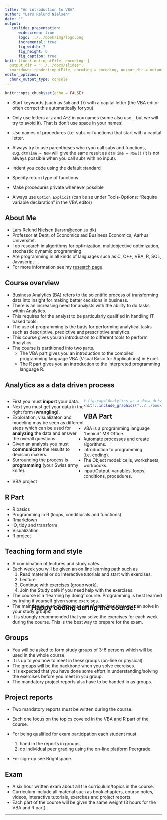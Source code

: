 ```yaml
---
title: "An introduction to VBA"
author: "Lars Relund Nielsen"
date: ""
output: 
   ioslides_presentation: 
      widescreen: true
      logo: ../../book/img/logo.png
      incremental: true
      fig_width: 7
      fig_height: 6
      fig_caption: true
knit: (function(inputFile, encoding) {
  output_dir = "../../docs/slides";
  rmarkdown::render(inputFile, encoding = encoding, output_dir = output_dir)})
editor_options: 
  chunk_output_type: console
---
```


<!-- Two column css styles + etc -->
<style>
.column-left{
  float: left;
  width: 50%;
  text-align: left;
}
.column-right{
  float: right;
  width: 50%;
  text-align: left;
}
.centerVH {
  text-align: center;
  position: fixed;
  top: 50%;
  left: 50%;
  transform: translate(-50%, -50%);
}
</style>

```r
knitr::opts_chunk$set(echo = FALSE)
```





- Start keywords (such as `Sub` and `If`) with a capital letter (the VBA editor often correct this automatically for you).
- Only use letters a-z and A-Z in you names (some also use `_` but we will try to avoid it). That is don't use space in your names!
- Use names of procedures (i.e. subs or functions) that start with a capital letter.

- Always try to use parentheses when you call subs and functions, e.g. `dtmTime = Now` will give the same result as `dtmTime = Now()` (it is not always possible when you call subs with no input).
- Indent you code using the default standard
- Specify return type of functions 
- Make procedures private whenever possible
- Always use `Option Explicit` (can be se under Tools-Options: "Require variable declaration" in the VBA editor)

## About Me 

- Lars Relund Nielsen (larsrn@econ.au.dk)
- Professor at Dept. of Economics and Business Economics, Aarhus Universitet. 
- I do research in algorithms for optimization, multiobjective optimization, stochastic dynamic programming
- Are programming in all kinds of languages such as C, C++, VBA, R, SQL, Javascript …
- For more information see my [research page]( http://www.research.relund.dk/).


## Course overview {.smaller}

- Business Analytics (BA) refers to the scientific process of transforming data into insight for making better decisions in business. 
- There is an increasing need for analysts with the ability to do tasks within Analytics. 
- This requires for the analyst to be particularly qualified in handling IT based tools. 
- The use of programming is the basis for performing analytical tasks such as descriptive, predictive and prescriptive analytics. 
- This course gives you an introduction to different tools to perform Analytics.
- The course is partitioned into two parts. 
   * The VBA part gives you an introduction to the compiled programming language VBA (Visual Basic for Applications) in Excel. 
   * The R part gives you an introduction to the interpreted programming language R. 


## Analytics as a data driven process

<div class="column-right">
```r
# fig.cap="Analytics as a data driven process."
knitr::include_graphics("../../book/img/process.png", dpi = 250)
```
</div>
<div class="column-left">
- First you must __import__ your data. 
<!-- That is, take data from a database, file, web API etc. and transform it into a data frame/table.  -->
- Next you must get your data in the right form (__wrangling__).
<!-- - In general raw data may be messy and need to be structured in a __tidy__ way.  -->
<!-- Tidying your data means storing it in a structured form sutaiable for analysis. In brief, when your data is __tidy__, each column is a variable, and each row is an observation. Tidy data is important because the consistent structure lets you focus your struggle on questions about the data.  -->
<!-- - Once you have tidy data, a common first step is to __transform__ it.  -->
<!-- Transformation includes narrowing in on observations of interest (e.g. only observations from a specific year or warehouse), creating new variables based on existing variables (like the cost of using the machine that day given idle time).  -->
- Exploration, visualizaton and modeling may be seen as different steps which can be used for __analyzing__ the data and answer the overall questions. 
<!-- This part of the course will focus on the different steps except modeling.  -->
<!-- - The next step is to do a simple __exploration__ of you data such as calculating a set of summary statistics (like counts, means or KPIs).  -->
<!-- A good way to get an overview over your data is by __visualisation__.  -->
<!-- A good visualisation will show you things that you did not expect, raise new questions about the data or confirm your hypotesis. A good visualisation might also hint that you're asking the wrong question, or you need to collect different data. Exploration and visusalization are descriptive analytics and used to answer questions such as: What happend? How many, how often, where? Where exactly is the problem? What actions are needed? -->
<!-- - __Models__ are complementary tools to visualisation. Once you have made your questions sufficiently precise, you can use a model to answer them. A model is a description of a system using mathematical concepts and a simplification of the real system. That is, the results of a model are based on a set of assumptions. Models for statistical analysis, forecasting, system behaivior are predictive analytics and answer questions like: Why is this happening? What if these trends continue? What will happen next? Models for prescriptive analytics use optimization and other decision modelling techniques to suggest decision options with the goal of improving business performance and answer questions like: What is the best that can happen? -->
- Given an analysis you must __communicate__ the results to decision makers. 
<!-- Note that analytics is not a one-way process, is is common that you several times have to tidy and transform your data, explore and visualize based on the results of a model, rerun the model given feedback on you communication to the decision makers etc. Common connections are visualized using directed arrows in Figure \@ref(fig:process).  -->
- Surrounding the process is __programming__ (your Swiss army knife). 
<!-- An introduction to programming is given in the first part of the course using VBA in Excel. We will cover programming using R in this part of the course. -->
</div>

## VBA Part

-	VBA is a programming language ”behind” MS Office.
-	Automate processes and create algorithms.
-	Introduction to programming (i.e. coding).
-	The Object model: cells, worksheets, workbooks.
-	Input/Output, variables, loops, conditions, procedures. 
- VBA project

<!--<div class="centerVH">
<h2>Over to Lars ...<h2/>
<div/>-->

## R Part

- R basics
- Programming in R (loops, conditionals and functions)
- Rmarkdown
- IO, tidy and transform
- Visualization
- R project


## Teaching form and style {.smaller}

- A combination of lectures and study cafés. 
- Each week you will be given an on-line learning path such as
   1) Read material or do interactive tutorials and start with exercises.
   2) Lecture.
   3) Continue with exercises (group work).
   4) Join the Study café if you need help with the exercises.
- The course is a "learning by doing" course. Programming is best learned by trying it yourself given some exercises. 
- The main focus is on giving you a set of exercises that you can solve in your study groups.
- It is strongly recommended that you solve the exercises for each week during the course. This is the best way to prepare for the exam. 


## Groups 

- You will be asked to form study groups of 3-6 persons which will be used in the whole course. 
- It is up to you how to meet in these groups (on-line or physical). 
- The groups will be the backbone when you solve exercises. 
- It is expected that you have done some effort in understanding/solving the exercises before you meet in you group.
- The mandatory project reports also have to be handed in as groups.


## Project reports

- Two mandatory reports must be written during the course. 
- Each one focus on the topics covered in the VBA and R part of the course. 
- For being qualified for exam participation each student must 

   1) hand in the reports in groups,
   2) do individual peer grading using the on-line platform Peergrade.
   
- For sign-up see Brightspace.


## Exam

- A six hour written exam about all the curriculum/topics in the course.
- Curriculum include all material such as book chapters, course notes, videos, interactive tutorials, exercises and project reports.
- Each part of the course will be given the same weight (3 hours for the VBA and R part). 

----

<div class="centerVH">
<h2>Happy coding during the course!<h2/>
<div/>



